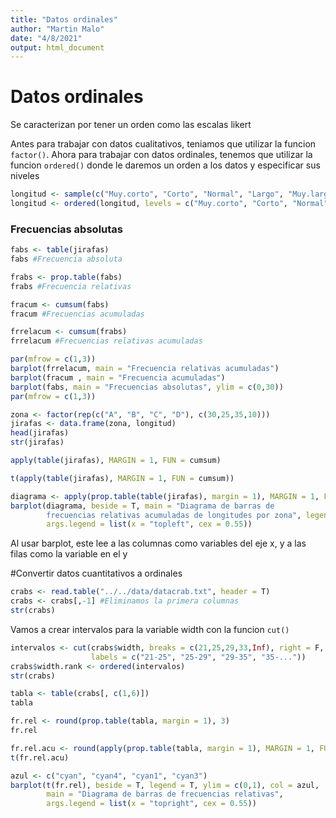 ```yaml
---
title: "Datos ordinales"
author: "Martin Malo"
date: "4/8/2021"
output: html_document
---
```


# Datos ordinales

Se caracterizan por tener un orden como las escalas likert

Antes para trabajar con datos cualitativos, teniamos que utilizar la funcion `factor()`. Ahora para trabajar con datos ordinales, tenemos que utilizar la funcion `ordered()` donde le daremos un orden a los datos y especificar sus niveles

```r
longitud <- sample(c("Muy.corto", "Corto", "Normal", "Largo", "Muy.largo"), 100, replace = T)
longitud <- ordered(longitud, levels = c("Muy.corto", "Corto", "Normal", "Largo", "Muy.largo"))
```

### Frecuencias absolutas

```r
fabs <- table(jirafas)
fabs #Frecuencia absoluta
```
```r
frabs <- prop.table(fabs)
frabs #Frecuencia relativas
```

```r
fracum <- cumsum(fabs)
fracum #Frecuencias acumuladas
```

```r
frrelacum <- cumsum(frabs)
frrelacum #Frecuencias relativas acumuladas
```

```r
par(mfrow = c(1,3))
barplot(frrelacum, main = "Frecuencia relativas acumuladas")
barplot(fracum , main = "Frecuencia acumuladas")
barplot(fabs, main = "Frecuencias absolutas", ylim = c(0,30))
par(mfrow = c(1,3))
```

```r
zona <- factor(rep(c("A", "B", "C", "D"), c(30,25,35,10)))
jirafas <- data.frame(zona, longitud)
head(jirafas)
str(jirafas)
```

```r
apply(table(jirafas), MARGIN = 1, FUN = cumsum)
```

```r
t(apply(table(jirafas), MARGIN = 1, FUN = cumsum))
```

```r
diagrama <- apply(prop.table(table(jirafas), margin = 1), MARGIN = 1, FUN = cumsum)
barplot(diagrama, beside = T, main = "Diagrama de barras de
        frecuencias relativas acumuladas de longitudes por zona", legend = T,
        args.legend = list(x = "topleft", cex = 0.55))
```
Al usar barplot, este lee a las columnas como variables del eje x, y a las filas como la variable en el y

#Convertir datos cuantitativos a ordinales

```r
crabs <- read.table("../../data/datacrab.txt", header = T)
crabs <- crabs[,-1] #Eliminamos la primera columnas
str(crabs)
```

Vamos a crear intervalos para la variable width con la funcion `cut()`

```r
intervalos <- cut(crabs$width, breaks = c(21,25,29,33,Inf), right = F,
                  labels = c("21-25", "25-29", "29-35", "35-..."))
crabs$width.rank <- ordered(intervalos)
str(crabs)
```

```r
tabla <- table(crabs[, c(1,6)])
tabla
```

```r
fr.rel <- round(prop.table(tabla, margin = 1), 3)
fr.rel
```

```r
fr.rel.acu <- round(apply(prop.table(tabla, margin = 1), MARGIN = 1, FUN = cumsum), 3)
t(fr.rel.acu)
```

```r
azul <- c("cyan", "cyan4", "cyan1", "cyan3")
barplot(t(fr.rel), beside = T, legend = T, ylim = c(0,1), col = azul,
        main = "Diagrama de barras de frecuencias relativas",
        args.legend = list(x = "topright", cex = 0.55))
```






